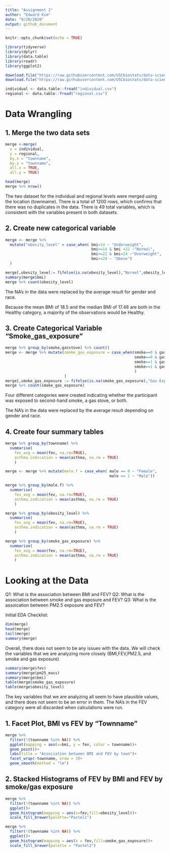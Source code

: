 ```yaml
---
title: "Assignment 2"
author: "Edward Kim"
date: "9/20/2020"
output: github_document 
---
```


```r
knitr::opts_chunk$set(echo = TRUE)
```

```r
library(tidyverse)
library(dplyr)
library(data.table)
library(readr)
library(ggplot2)
```

```r
download.file("https://raw.githubusercontent.com/USCbiostats/data-science-data/master/01_chs/chs_individual.csv", destfile= "individual.csv")
download.file("https://raw.githubusercontent.com/USCbiostats/data-science-data/master/01_chs/chs_regional.csv", destfile = "regional.csv")

individual <- data.table::fread("individual.csv")
regional <- data.table::fread("regional.csv")

```

# Data Wrangling

## 1. Merge the two data sets 


```r

merge <-merge(
  x = individual,
  y = regional,
  by.x = "townname",
  by.y = "townname",
  all.x = TRUE,
  all.y = TRUE)

head(merge)
merge %>% nrow()
```

The two dataset for the individual and regional levels were merged using the location (townname). There is a total of 1200 rows, which confirms that there was no duplicates in the data. There is 49 total variables, which is consistent with the variables present in both datasets. 


## 2. Create new categorical variable 
```r
merge <- merge %>% 
  mutate("obesity_level" = case_when( bmi<14 ~ "Underweight",
                                      bmi>=14 & bmi <22 ~"Normal",
                                      bmi>=22 & bmi<24 ~"Overweight",
                                      bmi>=24 ~ "Obese")
  )

merge[,obesity_level:= fifelse(is.na(obesity_level),"Normal",obesity_level)]
summary(merge$bmi)
merge %>% count(obesity_level)
```

The NA's in the data were replaced by the average result for gender and race. 

Because the mean BMI of 18.5 and the median BMI of 17.48 are both in the Healthy category, a majority of the observations would be Healthy.

## 3. Create Categorical Variable "Smoke_gas_exposure" 

```r
merge %>% group_by(smoke,gasstove) %>% count()
merge <- merge %>% mutate(smoke_gas_exposure = case_when(smoke==0 & gasstove ==0 ~ "No Exposure",
                                                         smoke==0 & gasstove==1 ~ "Gas Exposure",
                                                         smoke==1 & gasstove ==0~ "Smoke Exposure",
                                                         smoke==1 & gasstove ==1 ~ "Smoke and Gas Exposure",
                                                         )
                          )
merge[,smoke_gas_exposure := fifelse(is.na(smoke_gas_exposure),"Gas Exposure",smoke_gas_exposure)]
merge %>% count(smoke_gas_exposure)
```
Four different categories were created indicating whether the participant was exposed to second-hand smoke, a gas stove, or both.

The NA's in the data were replaced by the average result depending on gender and race. 

## 4. Create four summary tables 
```r
merge %>% group_by(townname) %>% 
  summarise(
    fev_avg = mean(fev, na.rm=TRUE),
    asthma.indication = mean(asthma, na.rm = TRUE)
    )

merge <- merge %>% mutate(male.f = case_when( male == 0 ~ "Female",
                                              male == 1 ~ "Male"))

merge %>% group_by(male.f) %>% 
  summarise(
    fev_avg = mean(fev, na.rm=TRUE),
    asthma.indication = mean(asthma, na.rm = TRUE)
    )

merge %>% group_by(obesity_level) %>% 
  summarise(
    fev_avg = mean(fev, na.rm=TRUE),
    asthma.indication = mean(asthma, na.rm = TRUE)
    )

merge %>% group_by(smoke_gas_exposure) %>% 
  summarise(
    fev_avg = mean(fev, na.rm=TRUE),
    asthma.indication = mean(asthma, na.rm = TRUE)
    )
```

# Looking at the Data 


Q1: What is the association between BMI and FEV?
Q2: What is the association between smoke and gas exposure and FEV? 
Q3: What is the assoication between PM2.5 exposure and FEV? 

Initial EDA Checklist:

```r
dim(merge)
head(merge)
tail(merge)
summary(merge)
```
Overall, there does not seem to be any issues with the data. We will check the variables that we are analyzing more closely (BMI,FEV,PM2.5, and smoke and gas exposure)

```r
summary(merge$fev)
summary(merge$pm25_mass)
summary(merge$bmi)
table(merge$smoke_gas_exposure)
table(merge$obesity_level)
```
The key variables that we are analyzing all seem to have plausible values, and there does not seem to be an error in them. The NA's in the FEV category were all discarded when calculations were run. 

## 1. Facet Plot, BMI vs FEV by "Townname"

```r
merge %>%
  filter(!(townname %in% NA)) %>% 
  ggplot(mapping = aes(x=bmi, y = fev, color = townname))+
  geom_point()+
  labs(title = "Association between BMI and FEV by town")+
  facet_wrap(~townname, nrow = 3)+
  geom_smooth(method = "lm")

```

## 2. Stacked Histograms of FEV by BMI and FEV by smoke/gas exposure

```r
merge %>%
  filter(!(townname %in% NA)) %>% 
  ggplot()+
  geom_histogram(mapping = aes(x=fev,fill=obesity_level))+
  scale_fill_brewer(palette="Pastel1")

merge %>% 
  filter(!(townname %in% NA)) %>% 
  ggplot()+
  geom_histogram(mapping = aes(x = fev,fill=smoke_gas_exposure))+
  scale_fill_brewer(palette = "Pastel2")
```